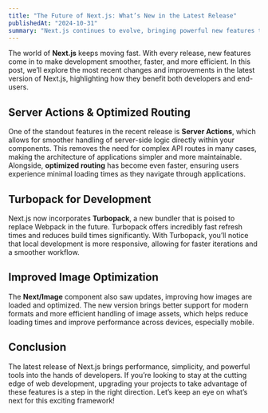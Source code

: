 ```yaml
---
title: "The Future of Next.js: What’s New in the Latest Release"
publishedAt: "2024-10-31"
summary: "Next.js continues to evolve, bringing powerful new features that enhance the developer experience and performance. Let’s take a look at what’s new in the latest release and how these changes can benefit your projects."
---
```


The world of **Next.js** keeps moving fast. With every release, new features come in to make development smoother, faster, and more efficient. In this post, we’ll explore the most recent changes and improvements in the latest version of Next.js, highlighting how they benefit both developers and end-users.

## Server Actions & Optimized Routing

One of the standout features in the recent release is **Server Actions**, which allows for smoother handling of server-side logic directly within your components. This removes the need for complex API routes in many cases, making the architecture of applications simpler and more maintainable. Alongside, **optimized routing** has become even faster, ensuring users experience minimal loading times as they navigate through applications.

## Turbopack for Development

Next.js now incorporates **Turbopack**, a new bundler that is poised to replace Webpack in the future. Turbopack offers incredibly fast refresh times and reduces build times significantly. With Turbopack, you’ll notice that local development is more responsive, allowing for faster iterations and a smoother workflow.

## Improved Image Optimization

The **Next/Image** component also saw updates, improving how images are loaded and optimized. The new version brings better support for modern formats and more efficient handling of image assets, which helps reduce loading times and improve performance across devices, especially mobile.

## Conclusion

The latest release of Next.js brings performance, simplicity, and powerful tools into the hands of developers. If you’re looking to stay at the cutting edge of web development, upgrading your projects to take advantage of these features is a step in the right direction. Let’s keep an eye on what’s next for this exciting framework!
